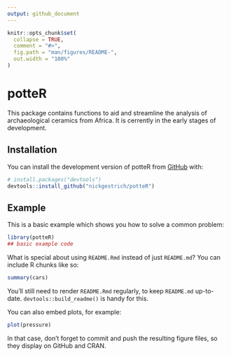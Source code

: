 ```yaml
---
output: github_document
---
```


<!-- README.md is generated from README.Rmd. Please edit that file -->

```r
knitr::opts_chunk$set(
  collapse = TRUE,
  comment = "#>",
  fig.path = "man/figures/README-",
  out.width = "100%"
)
```

# potteR

<!-- badges: start -->
<!-- badges: end -->

This package contains functions to aid and streamline the analysis of archaeological ceramics from Africa. It is cerrently in the early stages of development.

## Installation

You can install the development version of potteR from [GitHub](https://github.com/) with:

``` r
# install.packages("devtools")
devtools::install_github("nickgestrich/potteR")
```

## Example

This is a basic example which shows you how to solve a common problem:

```r
library(potteR)
## basic example code
```

What is special about using `README.Rmd` instead of just `README.md`? You can include R chunks like so:

```r
summary(cars)
```

You'll still need to render `README.Rmd` regularly, to keep `README.md` up-to-date. `devtools::build_readme()` is handy for this.

You can also embed plots, for example:

```r
plot(pressure)
```

In that case, don't forget to commit and push the resulting figure files, so they display on GitHub and CRAN.
